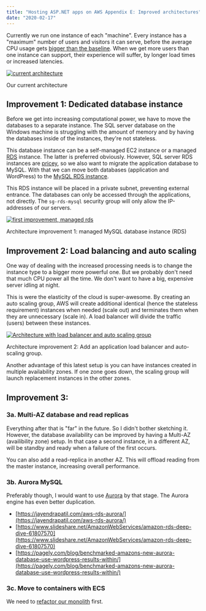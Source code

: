```yaml
---
title: "Hosting ASP.NET apps on AWS Appendix E: Improved architectures"
date: "2020-02-17"
---
```


Currently we run one instance of each "machine". Every instance has a "maximum" number of users and visitors it can serve, before the average CPU usage gets [bigger than the baseline](../hosting-asp-net-apps-on-aws-appendix-d-ec2-instance-type-selection/). When we get more users than one instance can support, their experience will suffer, by longer load times or increased latencies.

[![current architecture](images/AWS-architecture-jodiBooks-current.png)](https://blog.jodibooks.com/wp-content/uploads/2020/02/AWS-architecture-jodiBooks-current.png)

Our current architecture

## Improvement 1: Dedicated database instance

Before we get into increasing computational power, we have to move the databases to a separate instance. The SQL server database on the Windows machine is struggling with the amount of memory and by having the databases inside of the instances, they're not stateless.

This database instance can be a self-managed EC2 instance or a managed [RDS](https://aws.amazon.com/rds/) instance. The latter is preferred obviously. However, SQL server RDS instances are [pricey](../hosting-asp-net-apps-aws-appendix-b-aws-pricing/), so we also want to migrate the application database to MySQL. With that we can move both databases (application and WordPress) to the [MySQL RDS instance](https://aws.amazon.com/rds/mysql/).

This RDS instance will be placed in a private subnet, preventing external entrance. The databases can only be accessed through the applications, not directly. The `sg-rds-mysql` security group will only allow the IP-addresses of our servers.

[![first improvement, managed rds](images/AWS-architecture-jodiBooks-RDS-S-AZ.png)](https://blog.jodibooks.com/wp-content/uploads/2020/02/AWS-architecture-jodiBooks-RDS-S-AZ.png)

Architecture improvement 1: managed MySQL database instance (RDS)

## Improvement 2: Load balancing and auto scaling

One way of dealing with the increased processing needs is to change the instance type to a bigger more powerful one. But we probably don't need that much CPU power all the time. We don't want to have a big, expensive server idling at night.

This is were the elasticity of the cloud is super-awesome. By creating an auto scaling group, AWS will create additional identical (hence the stateless requirement) instances when needed (scale out) and terminates them when they are unnecessary (scale in). A load balancer will divide the traffic (users) between these instances.

[![Architecture with load balancer and auto scaling group](images/AWS-architecture-jodiBooks-RDS-S-AZ-ALB-1024x744.png)](https://s3-eu-central-1.amazonaws.com/jodibooks-public-cdn/blog/wp-content/uploads/2020/02/23170744/AWS-architecture-jodiBooks-RDS-S-AZ-ALB.png)

Architecture improvement 2: Add an application load balancer and auto-scaling group.

Another advantage of this latest setup is you can have instances created in multiple availability zones. If one zone goes down, the scaling group will launch replacement instances in the other zones.

## Improvement 3:

### 3a. Multi-AZ database and read replicas

Everything after that is "far" in the future. So I didn't bother sketching it. However, the database availability can be improved by having a Multi-AZ (availibility zone) setup. In that case a second instance, in a different AZ, will be standby and ready when a failure of the first occurs.

You can also add a read-replica in another AZ. This will offload reading from the master instance, increasing overall performance.

### 3b. Aurora MySQL

Preferably though, I would want to use [Aurora](https://aws.amazon.com/rds/aurora/) by that stage. The Aurora engine has even better duplication.

- [https://jayendrapatil.com/aws-rds-aurora/](https://jayendrapatil.com/aws-rds-aurora/)
- [https://www.slideshare.net/AmazonWebServices/amazon-rds-deep-dive-61807570](https://www.slideshare.net/AmazonWebServices/amazon-rds-deep-dive-61807570)
- [https://pagely.com/blog/benchmarked-amazons-new-aurora-database-use-wordpress-results-within/](https://pagely.com/blog/benchmarked-amazons-new-aurora-database-use-wordpress-results-within/)

### 3c. Move to containers with ECS

We need to [refactor our monolith](https://blog.jodibooks.com/2019/10/architectuur-deel-2-de-jodibooks-architectuur/) first.
